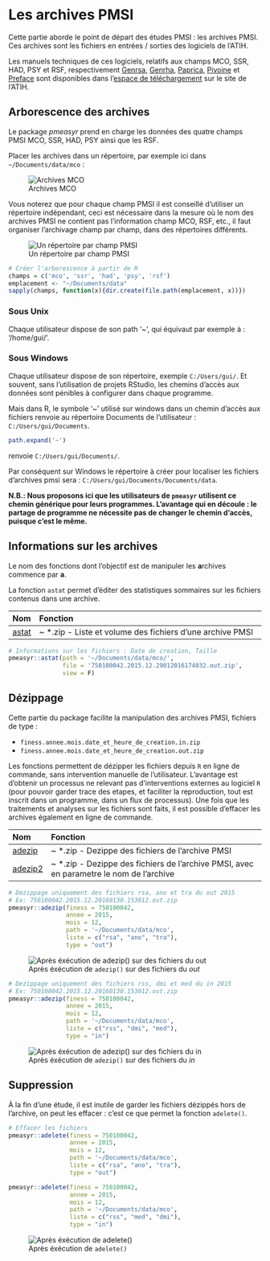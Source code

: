# Les archives PMSI {#archives}

Cette partie aborde le point de départ des études PMSI : les archives PMSI. Ces archives sont les fichiers en entrées / sorties des logiciels de l'ATIH.

Les manuels techniques de ces logiciels, relatifs aux champs MCO, SSR, HAD, PSY et RSF, respectivement [Genrsa](https://atih.sante.fr/plateformes-de-transmission-et-logiciels/logiciels-espace-de-telechargement#G), [Genrha](https://atih.sante.fr/plateformes-de-transmission-et-logiciels/logiciels-espace-de-telechargement#G), [Paprica](https://atih.sante.fr/plateformes-de-transmission-et-logiciels/logiciels-espace-de-telechargement#P), [Pivoine](https://atih.sante.fr/plateformes-de-transmission-et-logiciels/logiciels-espace-de-telechargement#P) et [Preface](https://atih.sante.fr/plateformes-de-transmission-et-logiciels/logiciels-espace-de-telechargement#P) sont disponibles dans l'[espace de téléchargement](https://atih.sante.fr/plateformes-de-transmission-et-logiciels/logiciels-espace-de-telechargement) sur le site de l'ATIH.



## Arborescence des archives

Le package *pmeasyr* prend en charge les données des quatre champs PMSI MCO, SSR, HAD, PSY ainsi que les RSF.

Placer les archives dans un répertoire, par exemple ici dans `~/Documents/data/mco` :

![Archives MCO](images/archives_mco.png)


Vous noterez que pour chaque champ PMSI il est conseillé d'utiliser un répertoire indépendant, ceci est nécessaire dans la mesure où le nom des archives PMSI ne contient pas l'information champ MCO, RSF, etc., il faut organiser l'archivage champ par champ, dans des répertoires différents.


![Un répertoire par champ PMSI](images/champ_par_champ.png)


```r
# Créer l'arborescence à partir de R
champs = c('mco', 'ssr', 'had', 'psy', 'rsf')
emplacement <- "~/Documents/data"
sapply(champs, function(x){dir.create(file.path(emplacement, x))})
```


### Sous Unix

Chaque utilisateur dispose de son path '~', qui équivaut par exemple à : '/home/gui/'.

### Sous Windows

Chaque utilisateur dispose de son répertoire, exemple `C:/Users/gui/`. Et souvent, sans l’utilisation de projets RStudio, les chemins d’accès aux données sont pénibles à configurer dans chaque programme.

Mais dans R, le symbole '~' utilisé sur windows dans un chemin d’accès aux fichiers renvoie au répertoire Documents de l’utilisateur : `C:/Users/gui/Documents`.

```r
path.expand('~')
```

renvoie `C:/Users/gui/Documents/`.

Par conséquent sur Windows le répertoire à créer pour localiser les fichiers d’archives pmsi sera : `C:/Users/gui/Documents/Documents/data`.

**N.B.: Nous proposons ici que les utilisateurs de `pmeasyr` utilisent ce chemin générique pour leurs programmes. L'avantage qui en découle : le partage de programme ne nécessite pas de changer le chemin d'accès, puisque c'est le même.**

## Informations sur les archives

Le nom des fonctions dont l'objectif est de manipuler les **a**rchives commence par **a**.

La fonction `astat` permet d'éditer des statistiques sommaires sur les fichiers contenus dans une archive.

|Nom       |Fonction                                                                               |
|:---------|:--------------------------------------------------------------------------------------|
|[astat](https://im-aphp.github.io/pmeasyr/reference/astat.html)     |~ *.zip - Liste et volume des fichiers d'une archive PMSI|


```r
# Informations sur les fichiers : Date de creation, Taille
pmeasyr::astat(path = '~/Documents/data/mco/', 
               file = '750100042.2015.12.29012016174032.out.zip', 
               view = F)
```


## Dézippage

Cette partie du package facilite la manipulation des archives PMSI, fichiers de type :

  - `finess.annee.mois.date_et_heure_de_creation.in.zip`
  - `finess.annee.mois.date_et_heure_de_creation.out.zip`

Les fonctions permettent de dézipper les fichiers depuis `R` en ligne de commande, sans intervention manuelle de l'utilisateur. L'avantage est d'obtenir un processus ne relevant pas d'interventions externes au logiciel `R` (pour pouvoir garder trace des etapes, et faciliter la reproduction, tout est inscrit dans un programme, dans un flux de processus). Une fois que les traitements et analyses sur les fichiers sont faits, il est possible d'effacer les archives également en ligne de commande.


|Nom       |Fonction                                                                               |
|:---------|:--------------------------------------------------------------------------------------|
|[adezip](https://im-aphp.github.io/pmeasyr/reference/adezip.html)    |~ *.zip - Dezippe des fichiers de l'archive PMSI                                        |
|[adezip2](https://im-aphp.github.io/pmeasyr/reference/adezip2.html)   |~ *.zip - Dezippe des fichiers de l'archive PMSI, avec en parametre le nom de l'archive|



```r
# Dezippage uniquement des fichiers rsa, ano et tra du out 2015
# Ex: 750100042.2015.12.20160130.153012.out.zip
pmeasyr::adezip(finess = 750100042, 
                annee = 2015, 
                mois = 12, 
                path = '~/Documents/data/mco', 
                liste = c("rsa", "ano", "tra"), 
                type = "out")
```


![Après éxécution de `adezip()` sur des fichiers du *out*](images/archives_dezip.png)

```r
# Dezippage uniquement des fichiers rss, dmi et med du in 2015
# Ex: 750100042.2015.12.20160130.153012.out.zip
pmeasyr::adezip(finess = 750100042, 
                annee = 2015, 
                mois = 12, 
                path = '~/Documents/data/mco', 
                liste = c("rss", "dmi", "med"), 
                type = "in")
```

![Après éxécution de `adezip()` sur des fichiers du *in*](images/archives_mco_in.png)

## Suppression

À la fin d'une étude, il est inutile de garder les fichiers dézippés hors de l'archive, on peut les effacer : c'est ce que permet la fonction `adelete()`.

```r
# Effacer les fichiers
pmeasyr::adelete(finess = 750100042, 
                 annee = 2015, 
                 mois = 12, 
                 path = '~/Documents/data/mco', 
                 liste = c("rsa", "ano", "tra"), 
                 type = "out")

pmeasyr::adelete(finess = 750100042, 
                 annee = 2015, 
                 mois = 12, 
                 path = '~/Documents/data/mco', 
                 liste = c("rss", "med", "dmi"), 
                 type = "in")
```

![Après éxécution de `adelete()`](images/archives_mco.png)

